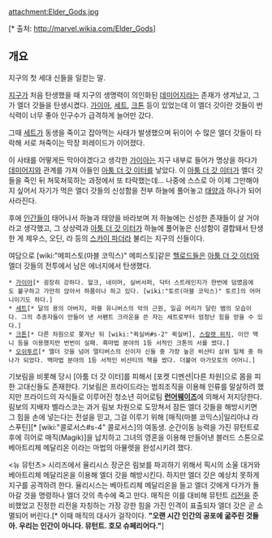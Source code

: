 attachment:Elder_Gods.jpg

[* 출처: http://marvel.wikia.com/Elder_Gods]
== 개요 ==
지구의 첫 세대 신들을 일컫는 말.

[[지구]]가 처음 탄생했을 때 지구의 생명력이 의인화된 [[데미어지]]라는 존재가 생겨났고, 그가 엘더 갓들을 탄생시켰다. [[가이아]], [[세트]], [[크톤]] 등이 있었는데 이 엘더 갓이란 것들이 번식력이 너무 좋아 인구수가 급격하게 늘어만 갔다.

그때 [[세트]]가 동생을 죽이고 잡아먹는 사태가 발생했으며 뒤이어 수 많은 엘더 갓들이 타락해 서로 쳐죽이는 막장 퍼레이드가 이어졌다.

이 사태를 어떻게든 막아야겠다고 생각한 [[가이아]]는 지구 내부로 들어가 명상을 하다가 [[데미어지]]와 관계를 가져 아들인 [[아툼 더 갓 이터]]를 낳았다. 이 [[아툼 더 갓 이터]]가 엘더 갓들을 죽인 뒤 쳐묵쳐묵하는 과정에서 또 타락했는데... 나중에 스스로 아 이제 그만해야지 싶어서 자기가 먹은 엘더 갓들의 신성함을 전부 하늘에 풀어놓고 [[태양]]과 하나가 되어 사라진다.

후에 [[인간(마블 코믹스)|인간]]들이 태어나서 하늘과 태양을 바라보며 저 하늘에는 신성한 존재들이 살 거야라고 생각했고, 그 상상력과 [[아툼 더 갓 이터]]가 하늘에 풀어놓은 신성함이 결합돼서 탄생한 게 제우스, 오딘, 라 등의 [[스카이 파더]]라 불리는 지구의 신들이다.

여담으로 [wiki:"메피스토(마블 코믹스)" 메피스토]같은 [[헬로드]]들은 [[아툼 더 갓 이터]]와 엘더 갓들의 전투에서 남은 에너지에서 탄생했다.

 * [[가이아]][* 굉장히 강하다. 헐크, 네이머, 실버서퍼, 닥터 스트레인지가 한번에 덤볐음에도 불구하고 가만히 앉아서 하품이나 하고 있다. [wiki:"토르(마블 코믹스)" 토르]의 어머니이기도 하다.]
 * [[세트]][* 달의 용의 아버지, 마블 유니버스의 악의 근원, 일곱 머리가 달린 뱀의 모습이다. 그의 추종자들이 만들어 낸 서펜트 크라운을 쓴 자는 세트로부터 엄청난 힘을 얻을 수 있다.] 
 * [[크톤]][* 다른 차원으로 쫒겨난 뒤 [wiki:"퀵실버#s-2" 퀵실버], [[스칼렛 위치]], 이안 맥니 등을 이용했지만 번번이 실패. 흑마법 분야의 1등 서적인 크톤의 서를 썼다.]
 * [[오쉬투르]][* 엘더 갓을 넘어 멀티버스의 신이자 신들 중 가장 높은 비샨티 삼위 일체 중 하나가 되었다. 백마법 분야의 1등 서적인 비샨티의 책을 썼다. 더불어 아가모토의 어머니.]

기보림을 비롯해 당시 [아툼 더 갓 이터]를 피해서 [포켓 디멘션|다른 차원]으로 몸을 피한 고대신들도 존재한다. 기보림은 프라이드라는 범죄조직을 이용해 인류를 말살하려 했지만 프라이드의 자식들로 이루어진 청소년 히어로팀 '''[[런어웨이즈]]'''에 의해서 저지당한다. 림보의 지배자 벨라스코는 과거 림보 차원으로 도망쳐서 잠든 엘더 갓들을 해방시키면 그 힘을 손에 넣는다는 전설을 믿고, 그걸 이루기 위해 [매직(마블 코믹스)|일리아냐 라스푸틴][* [wiki:"콜로서스#s-4" 콜로서스]의 여동생. 순간이동 능력을 가진 뮤턴트로 후에 히어로 매직(Magik)]을 납치하고 그녀의 영혼을 이용해 만들어낸 블러드 스톤으로 베아트리체 메달리온 이라는 마법의 아뮬렛을 완성시키려 했다.

<뉴 뮤턴츠> 시리즈에서 율리시스 장군은 림보를 파괴하기 위해서 픽시의 소울 대거와 베아트리체 메달리온을 이용해 엘더 갓을 해방시킨다. 하지만 엘더 갓은 예상치 못하게 지구를 공격하려 한다. 율리시스는 베아트리체 메달리온을 들고 엘더 갓에게 다가가 돌아갈 것을 명령하나 엘더 갓의 촉수에 죽고 만다. 매직은 이를 대비해 뮤턴트 [[리전(마블 코믹스)|리전]]을 준비했었고 진정한 리전을 자칭하는 가장 강한 힘을 가진 인격이 표출되자 엘더 갓은 곧 소멸되어 버린다.[* 이때 매직의 대사가 걸작이다. '''"오랜 시간 인간의 공포에 굶주린 것들아. 우리는 인간이 아니다. 뮤턴트. 호모 슈페리어다."''']


